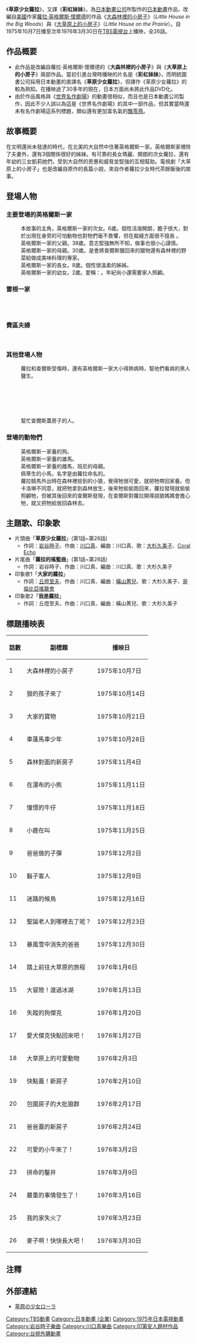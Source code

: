 {{Infobox animanga/Headerofja
|title= 草原少女蘿拉
|image= Sougen No Shoujo Laura.JPG
|size= 350px
|caption= 
|japanese= 草原の少女ローラ
|english= Laura, The Prairie Girl
|kana= そうげんのしょうじょローラ
|romaji= Sōgen no Shōjo Rōra
|genre= 
}}
{{Infobox animanga/TVAnime
|標題= 
|原作= [[蘿拉·英格爾斯·懷爾德|蘿拉·英格爾斯·懷爾德]]
|導演= 遠藤政治
|系列構成= 山崎巖
|腳本= 丸山正雄、山崎巖、田口成光、高橋二三<br />岡崎邦彥
|人物設定= 森康二
|音樂= [[高島明彥|高島明彥]] 
|動畫製作= 
|製作= [[日本動畫公司|日本動畫公司]]
|播放電視台= {{flagicon|Japan}} [[TBS電視台|TBS]]
|播放開始= 1975年10月7日
|播放結束= 1976年3月30日
|話數= 全26話
|其他= 
|Copyright= 
}}
{{Infobox animanga/Footerofja}}

《'''草原少女蘿拉'''》，又譯《'''彩虹妹妹'''》，為[[日本動畫公司|日本動畫公司]]所製作的[[日本動畫|日本動畫]]作品，改編自[[美國|美國]]作家[[蘿拉·英格爾斯·懷爾德|蘿拉·英格爾斯·懷爾德]]的作品《[[大森林裡的小房子|大森林裡的小房子]]》（''Little House in the Big Woods''）與《[[大草原上的小房子|大草原上的小房子]]》（''Little House on the Prairie''）。自1975年10月7日播至次年1976年3月30日在[[TBS電視台|TBS電視台]]上播映，全26話。

== 作品概要 ==
*此作品是改編自蘿拉·英格爾斯·懷爾德的《'''大森林裡的小房子'''》與《'''大草原上的小房子'''》兩部作品。當初引進台灣時播映的片名是《'''彩虹妹妹'''》，而明統圖書公司採用日本動畫的直譯名《'''草原少女蘿拉'''》，但譯作《草原少女蘿拉》的較為熟知。在播映過了30多年的現在，日本方面尚未將此作品DVD化。
*由於作品風格與《[[世界名作劇場|世界名作劇場]]》的動畫很相似，而且也是日本動畫公司製作，因此不少人誤以為這是《世界名作劇場》的其中一部作品，但其實當時還未有名作劇場這系列標題，類似還有更加富名氣的[[飄零燕|飄零燕]]。

== 故事概要 ==
在文明還尚未發達的時代，在北美的大自然中住著英格爾斯一家。英格爾斯家裡除了夫妻外，還有3個關係很好的姊妹。有可靠的長女瑪麗、開朗的次女蘿拉，還有年幼的三女凱莉她們，受到大自然的恩惠和威脅並堅強的互相幫助。電視劇「大草原上的小房子」也是改編自原作的長篇小說，來自作者蘿拉少女時代茶餘飯後的故事。

== 登場人物 ==
=== 主要登場的英格爾斯一家 ===
;{{nihongo|蘿拉·伊麗莎白·英格爾斯|ローラ・エリザベス・インガルス|Laura Elizabeth Ingalls|配音員：[[杉山佳壽子|杉山佳壽子]]}}
:本故事的主角，英格爾斯一家的次女。6歲。個性活潑開朗，膽子很大，對於出現在身旁的可怕動物也對牠們毫不畏懼，但在裁縫方面很不擅長 。
;{{nihongo|查爾斯·菲利浦·英格爾斯<ref>故事中都以「'''{{Nihongo|爸爸|お父さん|Dad}}'''」來稱呼，名字並未提及，原作中蘿拉只叫他「爹（Pa）」</ref>|チャールズ・フィリップ・インガルス|Charles Philip Ingalls|配音員：[[仲村秀生|仲村秀生]]}}                                                 
:英格爾斯一家的父親。38歲。意志堅強無所不知，做事也很小心謹慎。                                                                                                                              
;{{nihongo|卡洛琳·萊克·英格爾斯<ref>故事中都以「'''{{Nihongo|媽媽|お母さん|Mom}}'''」來稱呼，名字並未提及，原作中蘿拉只叫她「娘（Ma）」</ref>|キャロライン・レイク・インガルス|Caroline Lake Ingalls|配音員：[[增山江威子|增山江威子]]}}
:英格爾斯一家的母親。30歲。是會將查爾斯獵回來的獵物還有森林裡的野菜給做成美味料理的專家。
;{{nihongo|瑪麗·愛蜜莉亞·英格爾斯|メアリー・アメリア・インガルス|Mary Amelia Ingalls|配音員：[[菅谷政子|菅谷政子]]}}
:英格爾斯一家的長女。8歲。個性很溫柔的姊姊。
;{{nihongo|卡洛琳·賽麗絲蒂亞·英格爾斯|キャロライン・セレスティア・インガルス|Caroline Celestia Ingalls|配音員：[[松金米子|松金米子]]}}
:英格爾斯一家的幼女。2歲。愛稱：'''{{Nihongo|凱莉|キャリー|Carrie}}'''。年紀尚小還需要家人照顧。

=== 雷根一家 ===
;{{nihongo|約翰·雷根|ジョン・リーガン|John Regan|配音員：[[太田淑子|太田淑子]]}}
;{{nihongo|佛萊迪·雷根|フレディ・リーガン|Freddy Regan|配音員：[[水島裕|水島裕]]}}
;{{nihongo|湯姆·雷根|トム・リーガン|Tom Regan|配音員：[[阪脩|阪脩]]}}

=== 費區夫婦 ===
;{{nihongo|哈利·費區|ハリー・フィッチ|Harry Fitch|配音員：[[槐柳二|槐柳二]]}}
;{{nihongo|愛倫·費區|エレン・フィッチ|Ellen Fitch|配音員：[[沼波輝枝|沼波輝枝]]}}

=== 其他登場人物 ===
;{{nihongo|喬治·譚|ジョージ・タン|George Tann|配音員：[[藤本讓|藤本讓]]}}
:蘿拉和查爾斯受傷時，還有英格爾斯一家大小得熱病時，幫他們看病的黑人醫生。
;{{nihongo|吉米|ジミー|Jimmy|配音員：[[丸山裕子|丸山裕子]]}}
;{{nihongo|亨利|ヘンリー|Henry|配音員：[[田中康郎|田中康郎]]}}
;{{nihongo|蘇西|スージー|Susie|配音員：[[北川智繪|北川智繪]]}}
;{{nihongo|聖誕老人|サンタクロース|Santa Claus|配音員：[[叶年央|叶年央]]}}
;{{nihongo|卡洛斯|カルロス|Carlos|配音員：[[古川登志夫|古川登志夫]]}}
;{{nihongo|瑪莉亞|マリア|Maria|配音員：[[芝夏美|芝夏美]]}}
;{{nihongo|愛德華茲|エドワース|Mr. Edwards|配音員：[[岡部政明|岡部政明]]}}
:幫忙查爾斯蓋房子的人。

=== 登場的動物們 ===
;{{nihongo|傑克|ジャック|Jack}}
:英格爾斯一家養的狗。
;{{nihongo|派特|パット|Pat}}
:英格爾斯一家養的雄馬。
;{{nihongo|佩蒂|パティ|Patty}}
:英格爾斯一家養的雌馬，班尼的母親。
;{{nihongo|班尼|バニイ|Bunny}}
:佩蒂生的小馬，名字是由蘿拉命名的。
;{{nihongo|柯比|カービー|Kirby}}
:蘿拉騎馬外出時在森林裡撿到的小狼，覺得牠很可愛，就把牠帶回家養。但卡洛琳不同意，就把牠拿到森林放生，後來牠偷偷跑回來，蘿拉發現就偷偷照顧牠，但被其後回來的查爾斯發現，在查爾斯對蘿拉開導說狼媽媽會擔心牠，就又把牠給放回森林去。

== 主題歌、印象歌 == 
* 片頭曲「'''草原少女蘿拉'''」(第1話~第26話)
** 作詞：[[岩谷時子|岩谷時子]]、作曲：[[川口真|川口真]]、編曲：川口真、歌：[[大杉久美子|大杉久美子]]、[[Coral_Echo|Coral Echo]]
* 片尾曲「'''蘿拉的搖籃曲'''」(第1話~第26話)
** 作詞：岩谷時子、作曲：川口真、編曲：川口真、歌：大杉久美子
* 印象歌1「'''大家的蘿拉'''」
** 作詞：[[丘燈至夫|丘燈至夫]]、作曲：川口真、編曲：[[橫山菁兒|橫山菁兒]]、歌：大杉久美子、[[音羽搖籠會|哥倫比亞搖籠會]]
* 印象歌2「'''我是蘿拉'''」
** 作詞：丘燈至夫、作曲：川口真、編曲：橫山菁兒、歌：大杉久美子

== 標題播映表 ==
{| class="wikitable"  align="center" style="text-align: center;"
!話數!!副標題!!播映日
|-
|1||大森林裡的小房子||1975年10月7日
|-
|2||狼的孩子來了||1975年10月14日
|-
|3||大家的寶物||1975年10月21日
|-
|4||車蓬馬車少年||1975年10月28日
|-
|5||森林對面的新房子||1975年11月4日
|-
|6||在瀑布的小熊||1975年11月11日
|-
|7||憧憬的牛仔||1975年11月18日
|-
|8||小鹿在叫||1975年11月25日
|-
|9||爸爸做的子彈||1975年12月2日
|-
|10||鬍子客人||1975年12月9日
|-
|11||迷路的候鳥||1975年12月16日
|-
|12||聖誕老人到哪裡去了呢？||1975年12月23日
|-
|13||暴風雪中消失的爸爸||1975年12月30日
|-
|14||踏上前往大草原的旅程||1976年1月6日
|-
|15||大冒險！渡過冰湖||1976年1月13日
|-
|16||失蹤的狗傑克||1976年1月20日
|-
|17||愛犬傑克快點回來吧！||1976年1月27日
|-
|18||大草原上的可愛動物||1976年2月3日
|-
|19||快點蓋！新房子||1976年2月10日
|-
|20||包圍房子的大批狼群||1976年2月17日
|-
|21||爸爸蓋的新房子||1976年2月24日
|-
|22||可愛的小牛來了！||1976年3月2日
|-
|23||拼命的鑿井||1976年3月9日
|-
|24||嚴重的事情發生了！||1976年3月16日
|-
|25||我的家失火了||1976年3月23日
|-
|26||麥子啊！快快長大吧！||1976年3月30日
|}

== 注釋 ==
{{Reflist|2}}

== 外部連結 ==
*{{ja}} [https://web.archive.org/web/20110621151223/http://nippon-animation.co.jp/work/sogenoshojo_laura.html 草原の少女ローラ]

{{DEFAULTSORT:Sōgen no Shōjo Rōra}}
[[Category:TBS動畫|Category:TBS動畫]]
[[Category:日本動畫_(企業)|Category:日本動畫 (企業)]]
[[Category:1975年日本電視動畫|Category:1975年日本電視動畫]]
[[Category:岩谷時子樂曲|Category:岩谷時子樂曲]]
[[Category:川口真樂曲|Category:川口真樂曲]]
[[Category:印第安人題材作品|Category:印第安人題材作品]]
[[Category:台視外購動畫|Category:台視外購動畫]]